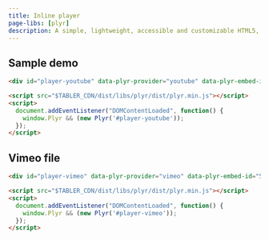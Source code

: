 ```yaml
---
title: Inline player
page-libs: [plyr]
description: A simple, lightweight, accessible and customizable HTML5, YouTube and Vimeo media player that supports modern browsers.
---
```


## Sample demo

```html example code vendors height="500px"
<div id="player-youtube" data-plyr-provider="youtube" data-plyr-embed-id="dQw4w9WgXcQ"></div>

<script src="$TABLER_CDN/dist/libs/plyr/dist/plyr.min.js"></script>
<script>
  document.addEventListener("DOMContentLoaded", function() {
    window.Plyr && (new Plyr('#player-youtube'));
  });
</script>
```

## Vimeo file

```html example code vendors height="500px"
<div id="player-vimeo" data-plyr-provider="vimeo" data-plyr-embed-id="515937365"></div>

<script src="$TABLER_CDN/dist/libs/plyr/dist/plyr.min.js"></script>
<script>
  document.addEventListener("DOMContentLoaded", function() {
    window.Plyr && (new Plyr('#player-vimeo'));
  });
</script>
```
